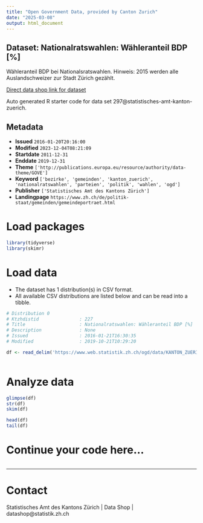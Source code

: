 ```yaml
---
title: "Open Government Data, provided by Canton Zurich"
date: "2025-03-08"
output: html_document
---
```


## Dataset: Nationalratswahlen: Wähleranteil BDP [%]

Wähleranteil BDP bei Nationalsratswahlen. Hinweis: 2015 werden alle Auslandschweizer zur Stadt Zürich gezählt.

[Direct data shop link for dataset](https://www.zh.ch/de/politik-staat/statistik-daten/datenkatalog.html#/datasets/297@statistisches-amt-kanton-zuerich)

Auto generated R starter code for data set 297@statistisches-amt-kanton-zuerich.

## Metadata

- **Issued** `2016-01-20T20:16:00`
- **Modified** `2023-12-04T08:21:09`
- **Startdate** `2011-12-31`
- **Enddate** `2019-12-31`
- **Theme** `['http://publications.europa.eu/resource/authority/data-theme/GOVE']`
- **Keyword** `['bezirke', 'gemeinden', 'kanton_zuerich', 'nationalratswahlen', 'parteien', 'politik', 'wahlen', 'ogd']`
- **Publisher** `['Statistisches Amt des Kantons Zürich']`
- **Landingpage** `https://www.zh.ch/de/politik-staat/gemeinden/gemeindeportraet.html`


# Load packages

```r

library(tidyverse)
library(skimr)

```

# Load data

-   The dataset has 1 distribution(s) in CSV format.
-   All available CSV distributions are listed below and can be read into a tibble.

```r

# Distribution 0
# Ktzhdistid               : 227
# Title                    : Nationalratswahlen: Wähleranteil BDP [%]
# Description              : None
# Issued                   : 2016-01-21T16:30:35
# Modified                 : 2019-10-21T10:29:20

df <- read_delim('https://www.web.statistik.zh.ch/ogd/data/KANTON_ZUERICH_549.csv')



```

# Analyze data

```r

glimpse(df)
str(df)
skim(df)

head(df)
tail(df)

```

# Continue your code here...

```r

```

------------------------------------------------------------------------

# Contact

Statistisches Amt des Kantons Zürich | Data Shop | datashop@statistik.zh.ch
